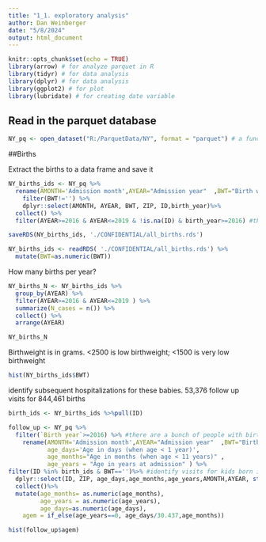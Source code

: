 ```yaml
---
title: "1_1. exploratory analysis"
author: Dan Weinberger
date: "5/8/2024"
output: html_document
---
```


```r
knitr::opts_chunk$set(echo = TRUE)
library(arrow) # for analyze parquet in R
library(tidyr) # for data analysis
library(dplyr) # for data analysis
library(ggplot2) # for plot
library(lubridate) # for creating date variable
```

## Read in the parquet database

```r
NY_pq <- open_dataset("R:/ParquetData/NY", format = "parquet") # a function in arrow package 
```

##Births

Extract the births to a data frame and save it
```r
NY_births_ids <- NY_pq %>%
  rename(AMONTH='Admission month',AYEAR="Admission year"  ,BWT="Birth weight in grams", ZIP="Patient ZIP Code" ,ID="Visit linkage variable",birth_year="Birth year"  ) %>%
    filter(BWT!='') %>%
    dplyr::select(AMONTH, AYEAR, BWT, ZIP, ID,birth_year)%>%
  collect() %>%
  filter(AYEAR>=2016 & AYEAR<=2019 & !is.na(ID) & birth_year>=2016) #there are a bunch of people with a birth year (and age) that is large  

saveRDS(NY_births_ids, './CONFIDENTIAL/all_births.rds')
```


```r
NY_births_ids <- readRDS( './CONFIDENTIAL/all_births.rds') %>%
  mutate(BWT=as.numeric(BWT))
```

How many births per year?
```r
NY_births_N <- NY_births_ids %>%
  group_by(AYEAR) %>%
  filter(AYEAR>=2016 & AYEAR<=2019 ) %>%  
  summarize(N_cases = n()) %>%
  collect() %>%
  arrange(AYEAR)

NY_births_N
```


Birthweight is in grams. <2500 is low birthweight; <1500 is very low birthweight
```r
hist(NY_births_ids$BWT)
```
identify subsequent hospitalizations for these babies. 53,376 follow up visits for 844,461 births
```r
birth_ids <- NY_births_ids %>%pull(ID)

follow_up <- NY_pq %>%
  filter(`Birth year`>=2016) %>% #there are a bunch of people with birth year <<2016
    rename(AMONTH='Admission month',AYEAR="Admission year"  ,BWT="Birth weight in grams", ZIP="Patient ZIP Code" ,ID="Visit linkage variable",
           age_days='Age in days (when age < 1 year)',
           age_months="Age in months (when age < 11 years)" ,
           age_years = "Age in years at admission" ) %>%
filter(ID %in% birth_ids & BWT=='')%>% #identify visits for kids born in a hospital for post-birth visits
  dplyr::select(ID, ZIP, age_days,age_months,age_years,AMONTH,AYEAR, starts_with('ICD-10-CM Diagnosis'))%>%
  collect()%>%
  mutate(age_months= as.numeric(age_months),
         age_years = as.numeric(age_years),
         age_days=as.numeric(age_days),
    agem = if_else(age_years==0, age_days/30.437,age_months))

hist(follow_up$agem)
```



